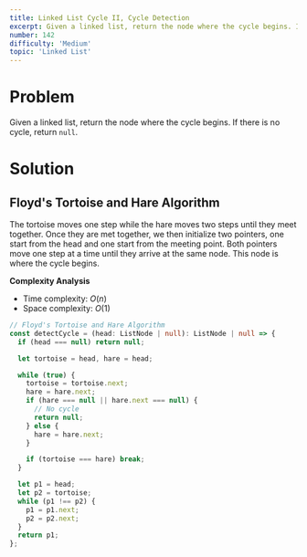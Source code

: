 ```yaml
---
title: Linked List Cycle II, Cycle Detection
excerpt: Given a linked list, return the node where the cycle begins. If there is no cycle, return null.
number: 142
difficulty: 'Medium'
topic: 'Linked List'
---
```


<LeetCodeLink 
  link="https://leetcode.com/problems/linked-list-cycle-ii/"
  title="Linked List Cycle II - LeetCode" 
  description="Given a linked list, return the node where the cycle begins. If there is no cycle, return null."
/>

# Problem

Given a linked list, return the node where the cycle begins. If there is no cycle, return `null`.

# Solution

## Floyd's Tortoise and Hare Algorithm

The tortoise moves one step while the hare moves two steps until they meet together.
Once they are met together, we then initialize two pointers, one start from the head and one start from the meeting point.
Both pointers move one step at a time until they arrive at the same node.
This node is where the cycle begins.

**Complexity Analysis**

- Time complexity: $O(n)$
- Space complexity: $O(1)$

```typescript
// Floyd's Tortoise and Hare Algorithm
const detectCycle = (head: ListNode | null): ListNode | null => {
  if (head === null) return null;

  let tortoise = head, hare = head;

  while (true) {
    tortoise = tortoise.next;
    hare = hare.next;
    if (hare === null || hare.next === null) {
      // No cycle
      return null;
    } else {
      hare = hare.next;
    }    

    if (tortoise === hare) break;
  }

  let p1 = head;
  let p2 = tortoise;
  while (p1 !== p2) {
    p1 = p1.next;
    p2 = p2.next;
  }
  return p1;
};
```
